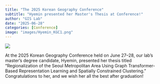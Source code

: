 ```yaml
---
title: "The 2025 Korean Geography Conference"
subtitle: "Hyemin presented her Master's Thesis at Conference!"
author: "GIS Lab"
date: "2025-06-28"
categories: [Conference]
image: "images/Hyemin_KGC1.png"
---
```


![](images/Hyemin_KGC2.png)

At the 2025 Korean Geography Conference held on June 27–28, our lab’s master’s degree candidate, Hyemin, presented her thesis titled “Regionalization of the Seoul Metropolitan Area Using Graph Transformer-Based Representation Learning and Spatially Constrained Clustering.” Congratulations to her, and we wish her all the best after graduation!